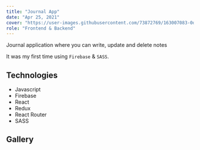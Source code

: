 ```yaml
---
title: "Journal App"
date: "Apr 25, 2021"
cover: "https://user-images.githubusercontent.com/73872769/163007083-0d39fef0-9834-4428-b333-4143f785c7bd.png"
role: "Frontend & Backend"
---
```


Journal application where you can write, update and delete notes

It was my first time using `Firebase` & `SASS`.

## Technologies

- Javascript
- Firebase
- React
- Redux
- React Router
- SASS

## Gallery

<GalleryImage alt="no notes created" image="https://user-images.githubusercontent.com/73872769/163007056-1b22c5fa-8e76-4247-b73f-6347db22422a.png" caption="There's no note created"/>

<GalleryImage alt="note" image="https://user-images.githubusercontent.com/73872769/163007083-0d39fef0-9834-4428-b333-4143f785c7bd.png" caption="A note. You can see a title, description and an image."/>